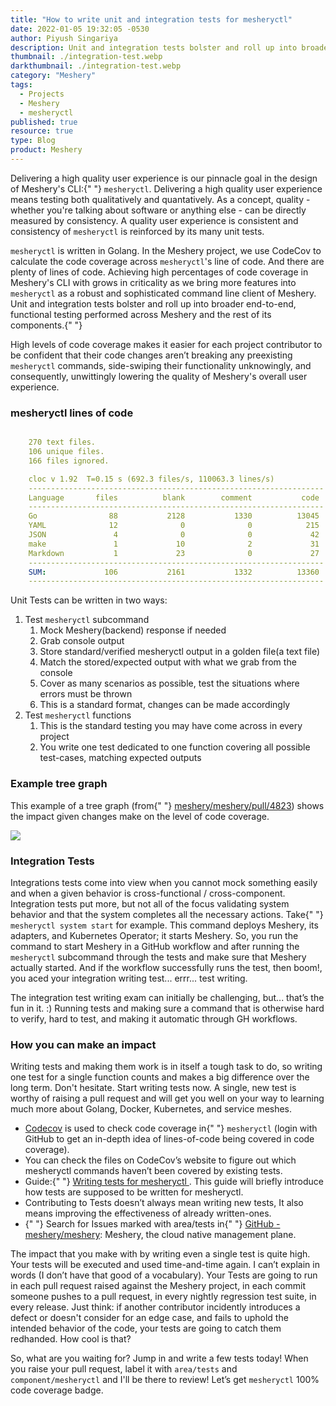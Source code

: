 ```yaml
---
title: "How to write unit and integration tests for mesheryctl"
date: 2022-01-05 19:32:05 -0530
author: Piyush Singariya
description: Unit and integration tests bolster and roll up into broader end-to-end, functional testing performed across Meshery and the rest of its components.
thumbnail: ./integration-test.webp
darkthumbnail: ./integration-test.webp
category: "Meshery"
tags:
  - Projects
  - Meshery
  - mesheryctl
published: true
resource: true
type: Blog
product: Meshery
---
```




<BlogWrapper>

<div class="intro ">
  <p>
    Delivering a high quality user experience is our pinnacle goal in the design of Meshery's CLI:{" "}
    <code>mesheryctl</code>. Delivering a high quality user experience means testing both
    qualitatively and quantatively. As a concept, quality - whether you're talking about software or
    anything else - can be directly measured by consistency. A quality user experience is consistent
    and consistency of <code>mesheryctl</code> is reinforced by its many unit tests.
  </p>
</div>

<p>
  <code>mesheryctl</code> is written in Golang. In the Meshery project, we use CodeCov to calculate
  the code coverage across <code>mesheryctl</code>'s line of code. And there are plenty of lines of
  code. Achieving high percentages of code coverage in Meshery's CLI with grows in criticality as we
  bring more features into <code>mesheryctl</code> as a robust and sophisticated command line client
  of Meshery. Unit and integration tests bolster and roll up into broader end-to-end, functional
  testing performed across Meshery and the rest of its components.{" "}
</p>

<p>
  High levels of code coverage makes it easier for each project contributor to be confident that
  their code changes aren’t breaking any preexisting <code>mesheryctl</code> commands, side-swiping
  their functionality unknowingly, and consequently, unwittingly lowering the quality of Meshery's
  overall user experience.
</p>

<h3> mesheryctl lines of code</h3>

```yaml

    270 text files.
    106 unique files.
    166 files ignored.

    cloc v 1.92  T=0.15 s (692.3 files/s, 110063.3 lines/s)
    ------------------------------------------------------------------
    Language       files          blank        comment           code
    ------------------------------------------------------------------
    Go                88           2128           1330          13045
    YAML              12              0              0            215
    JSON               4              0              0             42
    make               1             10              2             31
    Markdown           1             23              0             27
    ------------------------------------------------------------------
    SUM:             106           2161           1332          13360
    ------------------------------------------------------------------
```

<p>Unit Tests can be written in two ways:</p>

<ol>
  <li>
    Test <code>mesheryctl</code> subcommand
    <ol>
      <li>Mock Meshery(backend) response if needed</li>
      <li>Grab console output</li>
      <li>Store standard/verified mesheryctl output in a golden file(a text file)</li>
      <li>Match the stored/expected output with what we grab from the console</li>
      <li>Cover as many scenarios as possible, test the situations where errors must be thrown</li>
      <li>This is a standard format, changes can be made accordingly</li>
    </ol>
  </li>
  <li>
    Test <code>mesheryctl</code> functions
    <ol>
      <li>This is the standard testing you may have come across in every project</li>
      <li>
        You write one test dedicated to one function covering all possible test-cases, matching
        expected outputs
      </li>
    </ol>
  </li>
</ol>

<h3>Example tree graph</h3>
<p>
  This example of a tree graph (from{" "}
  <a href="https://github.com/meshery/meshery/pull/4823">meshery/meshery/pull/4823</a>) shows the
  impact given changes make on the level of code coverage.
</p>

<img src={TreeGraph} />

<h3>Integration Tests</h3>

<p>
  Integrations tests come into view when you cannot mock something easily and when a given behavior
  is cross-functional / cross-component. Integration tests put more, but not all of the focus
  validating system behavior and that the system completes all the necessary actions. Take{" "}
  <code>mesheryctl system start</code> for example. This command deploys Meshery, its adapters, and
  Kubernetes Operator; it starts Meshery. So, you run the command to start Meshery in a GitHub
  workflow and after running the <code>mesheryctl</code> subcommand through the tests and make sure
  that Meshery actually started. And if the workflow successfully runs the test, then boom!, you
  aced your integration writing test... errr... test writing.
</p>

<p>
  The integration test writing exam can initially be challenging, but... that’s the fun in it. :)
  Running tests and making sure a command that is otherwise hard to verify, hard to test, and making
  it automatic through GH workflows.
</p>

<h3>How you can make an impact</h3>

<p>
  Writing tests and making them work is in itself a tough task to do, so writing one test for a
  single function counts and makes a big difference over the long term. Don't hesitate. Start
  writing tests now. A single, new test is worthy of raising a pull request and will get you well on
  your way to learning much more about Golang, Docker, Kubernetes, and service meshes.
</p>

<ul>
  <li>
    <a href="https://codecov.io/gh/meshery/meshery/">Codecov</a> is used to check code coverage in{" "}
    <code>mesheryctl</code> (login with GitHub to get an in-depth idea of lines-of-code being
    covered in code coverage).
  </li>
  <li>
    You can check the files on CodeCov’s website to figure out which mesheryctl commands haven’t
    been covered by existing tests.
  </li>
  <li>
    Guide:{" "}
    <a href="https://docs.google.com/document/d/1xRlFpElRmybJ3WacgPKXgCSiQ2poJl3iCCV1dAalf0k/edit#heading=h.rzpmb66db1sq">
      Writing tests for mesheryctl
    </a>
    . This guide will briefly introduce how tests are supposed to be written for mesheryctl.
  </li>
  <li>
    Contributing to Tests doesn’t always mean writing new tests, It also means improving the
    effectiveness of already written-ones.
  </li>
  <li>
    {" "}
    Search for Issues marked with area/tests in{" "}
    <a href="https://github.com/meshery/meshery">GitHub - meshery/meshery</a>: Meshery, the cloud
    native management plane.
  </li>
</ul>

<p>
  The impact that you make with by writing even a single test is quite high. Your tests will be
  executed and used time-and-time again. I can’t explain in words (I don’t have that good of a
  vocabulary). Your Tests are going to run in each pull request raised against the Meshery project,
  in each commit someone pushes to a pull request, in every nightly regression test suite, in every
  release. Just think: if another contributor incidently introduces a defect or doesn't consider for
  an edge case, and fails to uphold the intended behavior of the code, your tests are going to catch
  them redhanded. How cool is that?
</p>

<p>
  So, what are you waiting for? Jump in and write a few tests today! When you raise your pull
  request, label it with <code>area/tests</code> and <code>component/mesheryctl</code> and I'll be
  there to review! Let’s get <code>mesheryctl</code> 100% code coverage badge.
</p>

</BlogWrapper>
